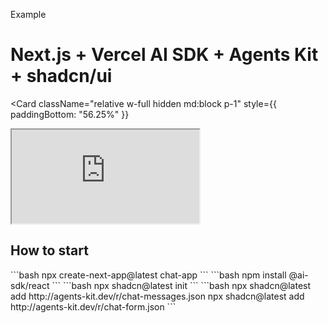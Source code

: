 <Label>Example</Label>

# Next.js + Vercel AI SDK + Agents Kit + shadcn/ui

<Card
  className="relative w-full hidden md:block p-1"
  style={{ paddingBottom: "56.25%" }}
>
  <iframe
    src="https://stackblitz.com/edit/stackblitz-starters-qjm3f3ed?embed=1&file=app%2Fpage.tsx&hideExplorer=1&hideNavigation=1"
    className="absolute top-0 left-0 w-full h-full"
    allowFullScreen
  ></iframe>
</Card>

## How to start

<Steps>
  <Step title="Initialize Next.js Project">
    ```bash
    npx create-next-app@latest chat-app
    ```
  </Step>
  <Step title="Install Vercel AI SDK">
    ```bash
    npm install @ai-sdk/react
    ```
  </Step>
  <Step title="Install shadcn/ui">
    ```bash
    npx shadcn@latest init
    ```
  </Step>
  <Step title="Install Agents Kit">
    ```bash
    npx shadcn@latest add http://agents-kit.dev/r/chat-messages.json
    npx shadcn@latest add http://agents-kit.dev/r/chat-form.json
    ```
  </Step>
</Steps>